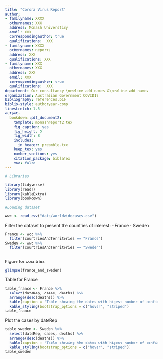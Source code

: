 ```yaml
---
title: "Corona Virus Report"
author:
- familyname: XXXX
  othernames: XXX
  address: Monash Universtidy
  email: XXX
  correspondingauthor: true
  qualifications:  XXX
- familyname: XXXX
  othernames: Reports
  address: XXX
  qualifications: XXX
- familyname: XXX
  othernames: XXX
  address: XXX
  email: XXX
  correspondingauthor: true
  qualifications:  XXX
department: Our consultancy \newline add names &\newline add names
organization: Australian Government COVID19
bibliography: references.bib
biblio-style: authoryear-comp
linestretch: 1.5
output:
  bookdown::pdf_document2:
    template: monashreport2.tex
    fig_caption: yes
    fig_height: 5
    fig_width: 8
    includes:
      in_header: preamble.tex
    keep_tex: yes
    number_sections: yes
    citation_package: biblatex
    toc: false
---
```


```r
# Libraries

library(tidyverse)
library(readr)
library(kableExtra)
library(bookdown)

```

```r
#Loading dataset

wwc <- read_csv("data/worldwidecases.csv")
```

\section*{Country XX1 and YY1"}

\section*{Country XX2 and YY2}

\section*{Country XX3 and YY3}

Filter the dataset to present the countries of interest: 
  - France
  - Sweden
```r
France <- wcc %>% 
  filter(countriesAndTerritories == "France") 
Sweden <- wwc %>%
  filter(countriesAndTerritories == "Sweden") 
  
```

Figure for countries
```r
glimpse(france_and_sweden)
```

Table for France
```r
table_france <- France %>%
  select(dateRep, cases, deaths) %>%
  arrange(desc(deaths)) %>%
  kable(caption = "Table showing the dates with higest number of confirmed cases and deaths for France") %>%
  kable_styling(bootstrap_options = c("hover", "striped"))
table_france
```



Plot the cases by dateRep
```r
table_sweden <- Sweden %>% 
  select(dateRep, cases, deaths) %>%
  arrange(desc(deaths)) %>%
  kable(caption = "Table showing the dates with higest number of confirmed cases and deaths for Sweden") %>%
  kable_styling(bootstrap_options = c("hover", "striped"))
table_sweden
```

 


